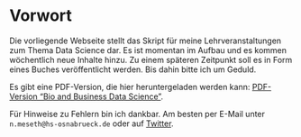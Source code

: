 # Vorwort {.unnumbered}

Die vorliegende Webseite stellt das Skript für meine Lehrveranstaltungen zum Thema Data Science dar. Es ist momentan im Aufbau und es kommen wöchentlich neue Inhalte hinzu. Zu einem späteren Zeitpunkt soll es in Form eines Buches veröffentlicht werden. Bis dahin bitte ich um Geduld.

Es gibt eine PDF-Version, die hier heruntergeladen werden kann: [PDF-Version "Bio and Business Data Science"](Bio-and-Business-Data-Science.pdf).

Für Hinweise zu Fehlern bin ich dankbar. Am besten per E-Mail unter `n.meseth@hs-osnabrueck.de` oder auf [Twitter](https://twitter.com/nicolasmeseth).
